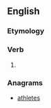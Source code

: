 ==English==

===Etymology===
{{suffix|steal|eth}}

===Verb===
{{en-verb form}}

# {{archaic third-person singular of|steal}}

===Anagrams===
* [[athletes#English|athletes]]